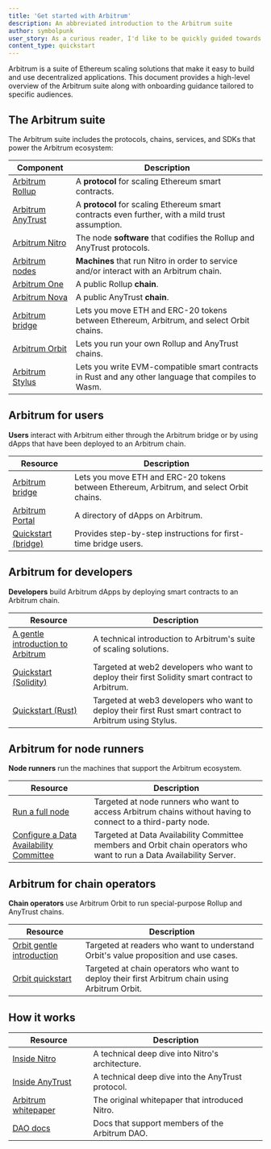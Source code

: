 ```yaml
---
title: 'Get started with Arbitrum'
description: An abbreviated introduction to the Arbitrum suite
author: symbolpunk
user_story: As a curious reader, I'd like to be quickly guided towards first steps based on my particular needs.
content_type: quickstart
---
```


<a data-quicklook-from="arbitrum">Arbitrum</a> is a suite of Ethereum scaling solutions that make it
easy to build and use decentralized applications. This document provides a high-level overview of the
Arbitrum suite along with onboarding guidance tailored to specific audiences.

## The Arbitrum suite

The Arbitrum suite includes the protocols, chains, services, and SDKs that power the Arbitrum ecosystem:

| Component                                                         | Description                                                                                         |
| ----------------------------------------------------------------- | --------------------------------------------------------------------------------------------------- |
| [Arbitrum Rollup](/how-arbitrum-works/inside-arbitrum-nitro.mdx)  | A **protocol** for scaling Ethereum smart contracts.                                                |
| [Arbitrum AnyTrust](/how-arbitrum-works/inside-anytrust.mdx)      | A **protocol** for scaling Ethereum smart contracts even further, with a mild trust assumption.     |
| [Arbitrum Nitro](/how-arbitrum-works/inside-arbitrum-nitro.mdx)   | The node **software** that codifies the Rollup and AnyTrust protocols.                              |
| [Arbitrum nodes](/run-arbitrum-node/03-run-full-node.md)          | **Machines** that run Nitro in order to service and/or interact with an Arbitrum chain.             |
| [Arbitrum One](https://portal.arbitrum.io/?chains=arbitrum-one)   | A public Rollup **chain**.                                                                          |
| [Arbitrum Nova](https://portal.arbitrum.io/?chains=arbitrum-nova) | A public AnyTrust **chain**.                                                                        |
| [Arbitrum bridge](https://bridge.arbitrum.io/)                    | Lets you move ETH and ERC-20 tokens between Ethereum, Arbitrum, and select Orbit chains.            |
| [Arbitrum Orbit](https://orbit.arbitrum.io/)                      | Lets you run your own Rollup and AnyTrust chains.                                                   |
| [Arbitrum Stylus](/stylus/stylus-gentle-introduction)             | Lets you write EVM-compatible smart contracts in Rust and any other language that compiles to Wasm. |

## Arbitrum for users

**Users** interact with Arbitrum either through the Arbitrum bridge or by using dApps that have been deployed to an Arbitrum chain.

| Resource                                                  | Description                                                                              |
| --------------------------------------------------------- | ---------------------------------------------------------------------------------------- |
| [Arbitrum bridge](https://bridge.arbitrum.io/)            | Lets you move ETH and ERC-20 tokens between Ethereum, Arbitrum, and select Orbit chains. |
| [Arbitrum Portal](https://portal.arbitrum.io/)            | A directory of dApps on Arbitrum.                                                        |
| [Quickstart (bridge)](/arbitrum-bridge/01-quickstart.mdx) | Provides step-by-step instructions for first-time bridge users.                          |

## Arbitrum for developers

**Developers** build Arbitrum dApps by deploying smart contracts to an Arbitrum chain.

| Resource                                                                              | Description                                                                                              |
| ------------------------------------------------------------------------------------- | -------------------------------------------------------------------------------------------------------- |
| [A gentle introduction to Arbitrum](/welcome/arbitrum-gentle-introduction)            | A technical introduction to Arbitrum's suite of scaling solutions.                                       |
| [Quickstart (Solidity)](/build-decentralized-apps/01-quickstart-solidity-hardhat.mdx) | Targeted at web2 developers who want to deploy their first Solidity smart contract to Arbitrum.          |
| [Quickstart (Rust)](/stylus/stylus-quickstart)                                        | Targeted at web3 developers who want to deploy their first Rust smart contract to Arbitrum using Stylus. |

## Arbitrum for node runners

**Node runners** run the machines that support the Arbitrum ecosystem.

| Resource                                                                                                     | Description                                                                                                           |
| ------------------------------------------------------------------------------------------------------------ | --------------------------------------------------------------------------------------------------------------------- |
| [Run a full node](/run-arbitrum-node/03-run-full-node.md)                                                    | Targeted at node runners who want to access Arbitrum chains without having to connect to a third-party node.          |
| [Configure a Data Availability Committee](/run-arbitrum-node/data-availability-committees/01-get-started.md) | Targeted at Data Availability Committee members and Orbit chain operators who want to run a Data Availability Server. |

## Arbitrum for chain operators

**Chain operators** use Arbitrum Orbit to run special-purpose Rollup and AnyTrust chains.

| Resource                                                                   | Description                                                                                     |
| -------------------------------------------------------------------------- | ----------------------------------------------------------------------------------------------- |
| [Orbit gentle introduction](/launch-orbit-chain/orbit-gentle-introduction) | Targeted at readers who want to understand Orbit's value proposition and use cases.             |
| [Orbit quickstart](/launch-orbit-chain/orbit-quickstart)                   | Targeted at chain operators who want to deploy their first Arbitrum chain using Arbitrum Orbit. |

## How it works

| Resource                                                                                           | Description                                       |
| -------------------------------------------------------------------------------------------------- | ------------------------------------------------- |
| [Inside Nitro](/how-arbitrum-works/inside-arbitrum-nitro.mdx)                                      | A technical deep dive into Nitro's architecture.  |
| [Inside AnyTrust](/how-arbitrum-works/inside-anytrust.mdx)                                         | A technical deep dive into the AnyTrust protocol. |
| [Arbitrum whitepaper](https://github.com/OffchainLabs/nitro/blob/master/docs/Nitro-whitepaper.pdf) | The original whitepaper that introduced Nitro.    |
| [DAO docs](https://docs.arbitrum.foundation/gentle-intro-dao-governance)                           | Docs that support members of the Arbitrum DAO.    |
